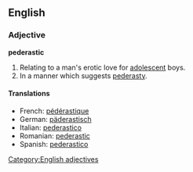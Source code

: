 ==English==
===Adjective===
[[Category:English adjectives]]
'''pederastic'''
# Relating to a man's erotic love for [[adolescent]] boys.
# In a manner which suggests [[pederasty]].

====Translations====
*French: [[pédérastique]]
*German: [[päderastisch]]
*Italian: [[pederastico]]
*Romanian: [[pederastic]]
*Spanish: [[pederastico]]